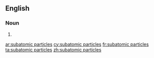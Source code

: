 ==English==

===Noun===
{{head|en|plural|head=[[subatomic]] [[particles]]}}

# {{plural of|subatomic particle|lang=en}}

[[ar:subatomic particles]]
[[cy:subatomic particles]]
[[fr:subatomic particles]]
[[ta:subatomic particles]]
[[zh:subatomic particles]]